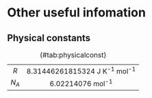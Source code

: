 # Other useful infomation

## Physical constants
Table: (\#tab:physicalconst)

| | |
|:---:|:---:|
| $R$ | 8.31446261815324 J K^-1^ mol^-1^ |
| $N_A$ | 6.02214076 mol^-1^ |
